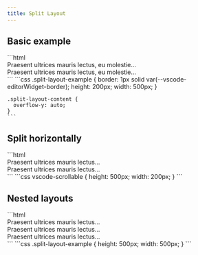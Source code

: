 ```yaml
---
title: Split Layout
---
```



## Basic example

<Demo>
  <BasicExample />
  <Fragment slot="html">
    ```html
    <div slot="start" class="split-layout-content">
      Praesent ultrices mauris lectus, eu molestie...
    </div>
    <div slot="end" class="split-layout-content">
      Praesent ultrices mauris lectus, eu molestie...
    </div>
    ```
  </Fragment>
  <Fragment slot="css">
    ```css
    .split-layout-example {
      border: 1px solid var(--vscode-editorWidget-border);
      height: 200px;
      width: 500px;
    }

    .split-layout-content {
      overflow-y: auto;
    }
    ```

  </Fragment>
</Demo>

## Split horizontally

<Demo>
  <HorizontalExample />
  <Fragment slot="html">
    ```html
    <vscode-split-layout class="split-layout-example" split="vertical">
      <div slot="start" class="split-layout-content start">
        Praesent ultrices mauris lectus...
      </div>
      <div slot="end" class="split-layout-content">
        Praesent ultrices mauris lectus...
      </div>
    </vscode-split-layout>
    ```
  </Fragment>
  <Fragment slot="css">
    ```css
    vscode-scrollable {
      height: 500px;
      width: 200px;
    }
    ```
  </Fragment>
</Demo>

## Nested layouts

<Demo>
  <NestedExample />
  <Fragment slot="html">
    ```html
    <vscode-split-layout class="split-layout-example">
      <div slot="start">
        Praesent ultrices mauris lectus...
      </div>
      <vscode-split-layout split="horizontal" slot="end">
        <div slot="start">
          Praesent ultrices mauris lectus...
        </div>
        <div slot="end">
          Praesent ultrices mauris lectus...
        </div>
      </vscode-split-layout>
    </vscode-split-layout>
    ```
  </Fragment>
  <Fragment slot="css">
    ```css
    .split-layout-example {
      height: 500px;
      width: 500px;
    }
    ```
  </Fragment>
</Demo>
